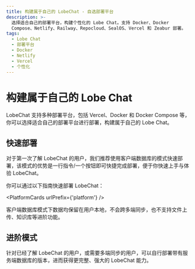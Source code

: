 ```yaml
---
title: 构建属于自己的 LobeChat - 自选部署平台
description: >-
  选择适合自己的部署平台，构建个性化的 Lobe Chat。支持 Docker、Docker
  Compose、Netlify、Railway、Repocloud、SealOS、Vercel 和 Zeabur 部署。
tags:
  - Lobe Chat
  - 部署平台
  - Docker
  - Netlify
  - Vercel
  - 个性化
---
```


# 构建属于自己的 Lobe Chat

LobeChat 支持多种部署平台，包括 Vercel、Docker 和 Docker Compose 等，你可以选择适合自己的部署平台进行部署，构建属于自己的 Lobe Chat。

## 快速部署

对于第一次了解 LobeChat 的用户，我们推荐使用客户端数据库的模式快速部署，该模式的优势是一行指令/一个按钮即可快捷完成部署，便于你快速上手与体验 LobeChat。

你可以通过以下指南快速部署 LobeChat：

<PlatformCards urlPrefix={'platform'} />

<Callout>
  客户端数据库模式下数据均保留在用户本地，不会跨多端同步，也不支持文件上传、知识库等进阶功能。
</Callout>

## 进阶模式

针对已经了解 LobeChat 的用户，或需要多端同步的用户，可以自行部署带有服务端数据库的版本，进而获得更完整、强大的 LobeChat 能力。

<Cards>
  <Card href={'/zh/docs/self-hosting/server-database'} title={'服务端数据库部署指南'} />
</Cards>
